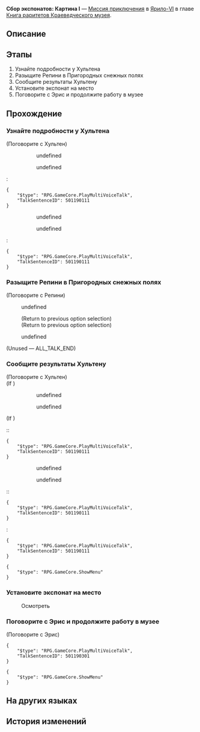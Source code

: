 {{Дополнить|Диалоги.}}
{{Миссия Инфобокс
|id              = 8001201
|Название        = 
|Изображение     = Миссия Освоения Сбор экспонатов Картина I.png
|Тип             = Миссия приключения
|События         = 
|Глава           = Книга раритетов Краеведческого музея
|Условия         = 
|Персонажи       = Первопроходец; Репини; Хультен
|СтартЛокация    = Краеведческий музей
|Мир             = Ярило-VI
|Локации         = Краеведческий музей
|Предыдущая      = 
|Следующая       = 
|Награды         = 
}}
'''Сбор экспонатов: Картина I''' — [[Миссия приключения]] в [[Ярило-VI]] в главе [[Книга раритетов Краеведческого музея]].

==Описание==
{{Описание|Краеведческий музей Белобога вот-вот откроется. Чтобы выставка прошла успешно, Хультен собирает подходящие экспонаты.<br />Вам удаётся забрать картину у одного известного белобожского художника.}}

==Этапы==
# Узнайте подробности у Хультена
# Разыщите Репини в Пригородных снежных полях
# Сообщите результаты Хультену
# Установите экспонат на место
# Поговорите с Эрис и продолжите работу в музее

==Прохождение==
{{Дополнить}}


===Узнайте подробности у Хультена===
{{Описание миссии|локация=Краеведческий музей|Краеведческий музей Белобога вот-вот откроется. Чтобы выставка прошла успешно, Хультен собирает подходящие экспонаты.<br />На этот раз он надеется, что вы сможете отыскать известного белобожского художника Репини и забрать картину, о которой они договорились.}}
{{Диалог Начало}}

;(Поговорите с Хультен)
<!--Unknown TalkSentence: 800120101-->
:<!--Unknown TalkSentence: 800120102-->
:<!--Unknown TalkSentence: 800120103-->
:<!--Unknown TalkSentence: 800120104-->
::{{Диалог|Стрелка}} undefined
::{{Диалог|Стрелка}} undefined
:<!--Unknown TalkSentence: 800120106-->
:<!--Unknown TalkSentence: 800120109-->
:<!--Unknown TalkSentence: 800120110-->
:<pre>{
	"$type": "RPG.GameCore.PlayMultiVoiceTalk",
	"TalkSentenceID": 501190111
}</pre>
:::{{Диалог|?}} undefined
:::<!--Unknown TalkSentence: 800122732-->
:::<!--Unknown TalkSentence: 800122733-->
:::{{Диалог|Выход}} undefined
:<pre>{
	"$type": "RPG.GameCore.PlayMultiVoiceTalk",
	"TalkSentenceID": 501190111
}</pre>
{{Диалог Конец}}

===Разыщите Репини в Пригородных снежных полях===
{{Диалог Начало}}

;(Поговорите с Репини)
<!--Unknown TalkSentence: 800120121-->
<!--Unknown TalkSentence: 800120122-->
<!--Unknown TalkSentence: 800120123-->
:{{Диалог|Стрелка}} undefined
:<!--Unknown TalkSentence: 800120125-->
:<!--Unknown TalkSentence: 800120126-->
:<!--Unknown TalkSentence: 800120127-->
:<!--Unknown TalkSentence: 800120128-->
:;(Return to previous option selection)
:;(Return to previous option selection)
:{{Диалог|Стрелка}} undefined
:<!--Unknown TalkSentence: 800120138-->
:<!--Unknown TalkSentence: 800120139-->
:<!--Unknown TalkSentence: 800120140-->
:<!--Unknown TalkSentence: 800120141-->
;(Unused &mdash; ALL_TALK_END)

{{Диалог Конец}}

===Сообщите результаты Хультену===
{{Диалог Начало}}


;(Поговорите с Хультен)
;(If {{cx}}<!--during performance 501190101-->)
:<!--Unknown TalkSentence: 501190101-->
::{{Диалог|Стрелка}} undefined
::{{Диалог|Стрелка}} undefined
:<!--Unknown TalkSentence: 501190103-->
:<!--Unknown TalkSentence: 501190106-->
:<!--Unknown TalkSentence: 501190107-->
;(If {{cx}}<!--not during performance 501190101-->)
::<pre>{
	"$type": "RPG.GameCore.PlayMultiVoiceTalk",
	"TalkSentenceID": 501190111
}</pre>
::::{{Диалог|?}} undefined
::::<!--Unknown TalkSentence: 800122732-->
::::<!--Unknown TalkSentence: 800122733-->
::::{{Диалог|Выход}} undefined
::<pre>{
	"$type": "RPG.GameCore.PlayMultiVoiceTalk",
	"TalkSentenceID": 501190111
}</pre>
:<pre>{
	"$type": "RPG.GameCore.PlayMultiVoiceTalk",
	"TalkSentenceID": 501190111
}</pre>
<pre>{
	"$type": "RPG.GameCore.ShowMenu"
}</pre>
{{Диалог Конец}}

===Установите экспонат на место===
{{Диалог Начало}}

:{{Диалог|Изучение}} Осмотреть
<!--Unknown TalkSentence: 800130211-->
<!--Unknown TalkSentence: 800130212-->
{{Диалог Конец}}

===Поговорите с Эрис и продолжите работу в музее===
{{Диалог Начало}}

;(Поговорите с Эрис)
<pre>{
	"$type": "RPG.GameCore.PlayMultiVoiceTalk",
	"TalkSentenceID": 501190301
}</pre>
<pre>{
	"$type": "RPG.GameCore.ShowMenu"
}</pre>
{{Диалог Конец}}

==На других языках==
{{На других языках
|en   = Exhibit Collection: Oil Painting Part 1
|zhs  = 藏品收集•油画•其一
|zht  = 館藏蒐集•油畫•其一
|ja   = 収蔵品収集・油絵・その1
|ko   = 소장품 수집•유화•1
|es   = Recolección de objeto: pintura al óleo&nbsp;I
|fr   = Collections du musée&nbsp;: Peinture à l'huile (partie&nbsp;1)
|ru   = Сбор экспонатов: Картина I
|th   = คอลเลกชันวัตถุจัดแสดง: ภาพสีน้ำมัน 1
|vi   = Thu Thập Vật Sưu Tập - Tranh Sơn Dầu 1
|de   = Ausstellungssammlung: Ölgemälde (Teil 1)
|id   = Koleksi Pameran: Lukisan Cat Minyak (Bagian 1)
|pt   = Coleção de Obras: Pintura a Óleo Parte 1
}}

==История изменений==
{{История изменений|2.7}}
